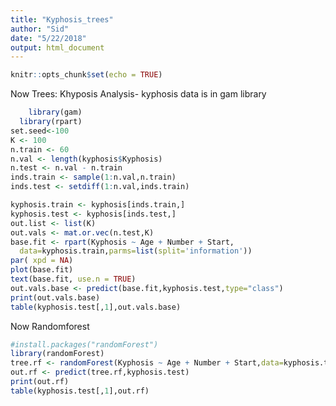 ```yaml
---
title: "Kyphosis_trees"
author: "Sid"
date: "5/22/2018"
output: html_document
---
```


```r
knitr::opts_chunk$set(echo = TRUE)
```
Now Trees: Khyposis Analysis- kyphosis data is in gam library
```r
	library(gam)
  library(rpart)
set.seed<-100
K <- 100
n.train <- 60
n.val <- length(kyphosis$Kyphosis)
n.test <- n.val - n.train
inds.train <- sample(1:n.val,n.train)
inds.test <- setdiff(1:n.val,inds.train)

kyphosis.train <- kyphosis[inds.train,]
kyphosis.test <- kyphosis[inds.test,]
out.list <- list(K)
out.vals <- mat.or.vec(n.test,K)
base.fit <- rpart(Kyphosis ~ Age + Number + Start, 
  data=kyphosis.train,parms=list(split='information'))
par( xpd = NA)
plot(base.fit)
text(base.fit, use.n = TRUE)
out.vals.base <- predict(base.fit,kyphosis.test,type="class")
print(out.vals.base)
table(kyphosis.test[,1],out.vals.base)
```

Now Randomforest
```r
#install.packages("randomForest")
library(randomForest)
tree.rf <- randomForest(Kyphosis ~ Age + Number + Start,data=kyphosis.train)
out.rf <- predict(tree.rf,kyphosis.test)
print(out.rf)
table(kyphosis.test[,1],out.rf)
```

